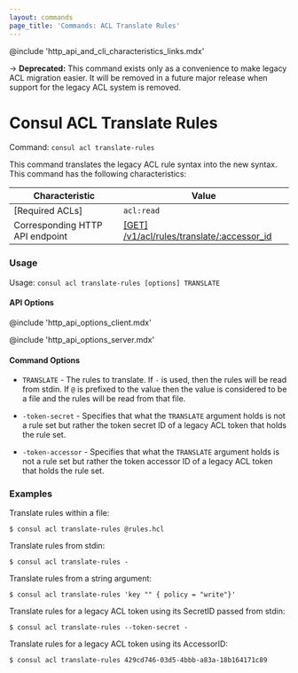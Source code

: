 ```yaml
---
layout: commands
page_title: 'Commands: ACL Translate Rules'
---
```


@include 'http_api_and_cli_characteristics_links.mdx'

-> **Deprecated:** This command exists only as a convenience to make legacy ACL migration easier.
It will be removed in a future major release when support for the legacy ACL system is removed.

# Consul ACL Translate Rules

Command: `consul acl translate-rules`

This command translates the legacy ACL rule syntax into the new syntax.
This command has the following characteristics:

| Characteristic | Value |
| -------------- | ----- |
| [Required ACLs] | `acl:read` |
| Corresponding HTTP API endpoint | [\[GET\] /v1/acl/rules/translate/:accessor_id](/api-docs/acl#translate-a-legacy-token-s-rules) |

### Usage

Usage: `consul acl translate-rules [options] TRANSLATE`

#### API Options

@include 'http_api_options_client.mdx'

@include 'http_api_options_server.mdx'

#### Command Options

- `TRANSLATE` - The rules to translate. If `-` is used, then
  the rules will be read from stdin. If `@` is prefixed to
  the value then the value is considered to be a file and
  the rules will be read from that file.

- `-token-secret` - Specifies that what the `TRANSLATE` argument
  holds is not a rule set but rather the token secret ID of a
  legacy ACL token that holds the rule set.

- `-token-accessor` - Specifies that what the `TRANSLATE` argument
  holds is not a rule set but rather the token accessor ID of a
  legacy ACL token that holds the rule set.

### Examples

Translate rules within a file:

```shell-session
$ consul acl translate-rules @rules.hcl
```

Translate rules from stdin:

```shell-session
$ consul acl translate-rules -
```

Translate rules from a string argument:

```shell-session
$ consul acl translate-rules 'key "" { policy = "write"}'
```

Translate rules for a legacy ACL token using its SecretID passed from stdin:

```shell-session
$ consul acl translate-rules --token-secret -
```

Translate rules for a legacy ACL token using its AccessorID:

```shell-session
$ consul acl translate-rules 429cd746-03d5-4bbb-a83a-18b164171c89
```
